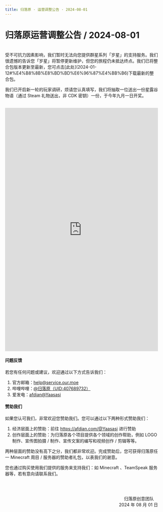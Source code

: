 ```yaml
---
title: 归落原 · 运营调整公告 · 2024-08-01
---
```


# 归落原运营调整公告 / 2024-08-01

<br/>
受不可抗力因素影响，我们暂时无法向您提供群星系列「岁星」的支持服务。我们很遗憾的告诉您「岁星」将暂停更新维护，但您的旅程仍未抵达终点。我们已将整合包版本更新至最新，您可点击[此处](2024-01-12#%E4%B8%8B%E8%BD%BD%E6%96%87%E4%BB%B6)下载最新的整合包。

我们已开启新一轮的玩家调研，烦请您认真填写，我们将抽取一位送出一份星露谷物语（通过 Steam 礼物送出，非 CDK 密钥）一份，于今年九月一日开奖。

<br />
<embed src="https://losenone.feishu.cn/share/base/form/shrcnzJKdMhEYG70gNJRkLXcnNe" align="center" width="100%" height="800" />


#### 问题反馈

若您有任何问题或建议，欢迎通过以下方式告诉我们：

1. 官方邮箱：help@service.our.moe
2. 哔哩哔哩：[@归落原（UID:407689732）](https://space.bilibili.com/407689732)
3. 爱发电：[afdian@Yaasasi](https://afdian.com/@Yaasasi)


#### 赞助我们

如果您认可我们，非常欢迎您赞助我们。您可以通过以下两种形式赞助我们：

1. 经济层面上的赞助：前往 https://afdian.com/@Yaasasi 进行赞助
2. 创作层面上的赞助：为归落原各个项目提供各个领域的创作帮助，例如 LOGO 制作、宣传图拍摄 / 制作、宣传文案的编写和视频创作 / 剪辑等等。

两种层面的赞助没有高下之分，我们都非常欢迎。完成赞助后，您可获得归落原任一 Minecraft 周目 / 服务器的赞助者礼包，以表我们的谢意。

您也通过购买使用我们提供的服务来支持我们：如 Minecraft 、TeamSpeak 服务器等，若有意向请联系我们。


<br /><br /><p align="right">归落原创意团队&emsp;<br />2024 年 08 月 01 日</p>